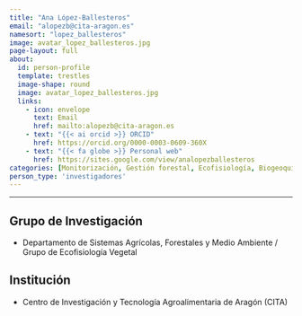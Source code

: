 ```yaml
---
title: "Ana López-Ballesteros"
email: "alopezb@cita-aragon.es"  
namesort: "lopez_ballesteros"
image: avatar_lopez_ballesteros.jpg
page-layout: full
about: 
  id: person-profile
  template: trestles
  image-shape: round
  image: avatar_lopez_ballesteros.jpg
  links:
    - icon: envelope
      text: Email
      href: mailto:alopezb@cita-aragon.es
    - text: "{{< ai orcid >}} ORCID"
      href: https://orcid.org/0000-0003-0609-360X
    - text: "{{< fa globe >}} Personal web"
      href: https://sites.google.com/view/analopezballesteros
categories: [Monitorización, Gestión forestal, Ecofisiología, Biogeoquímica, Micrometeorología]
person_type: 'investigadores'
---
```

 
<hr>

:::{#person-profile}

## Grupo de Investigación
- Departamento de Sistemas Agrícolas, Forestales y Medio Ambiente / Grupo de Ecofisiología Vegetal

## Institución
- Centro de Investigación y Tecnología Agroalimentaria de Aragón (CITA)

:::
